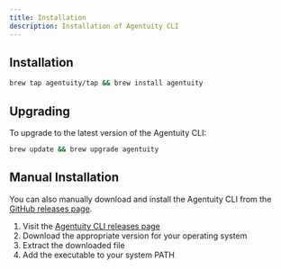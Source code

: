 ```yaml
---
title: Installation
description: Installation of Agentuity CLI
---
```


## Installation

```bash
brew tap agentuity/tap && brew install agentuity
```

## Upgrading

To upgrade to the latest version of the Agentuity CLI:

```bash
brew update && brew upgrade agentuity
```
## Manual Installation

You can also manually download and install the Agentuity CLI from the [GitHub releases page](https://github.com/agentuity/cli/releases).

1. Visit the [Agentuity CLI releases page](https://github.com/agentuity/cli/releases)
2. Download the appropriate version for your operating system
3. Extract the downloaded file
4. Add the executable to your system PATH
